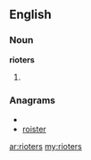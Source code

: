 ==English==

===Noun===
'''rioters'''

# {{plural of|rioter}}

===Anagrams===
* {{alphagram|eiorrst}}
* [[roister#English|roister]]

[[ar:rioters]]
[[my:rioters]]
